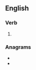 ==English==

===Verb===
{{head|en|verb form}}

# {{en-past of|tart}}

===Anagrams===
* {{l|en|ratted}}
* {{l|en|tetrad}}